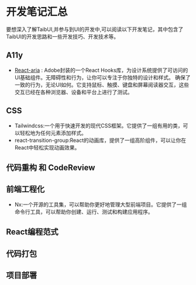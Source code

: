 # 开发笔记汇总

要想深入了解TaibUI,并参与到UI的开发中,可以阅读以下开发笔记，其中包含了TaibUI的开发思路和一些开发技巧、开发技术等。

## A11y

- [React-aria](/Dev-Notes/React-aria) : Adobe封装的一个React Hooks库，为设计系统提供了可访问的UI基础组件。无障碍性和行为，让你可以专注于你独特的设计和样式。
确保了一致的行为，无论UI如何。它支持鼠标、触摸、键盘和屏幕阅读器交互，这些交互已经在各种浏览器、设备和平台上进行了测试。


## CSS

- Tailwindcss:一个用于快速开发的现代CSS框架。它提供了一组有用的类，可以轻松地为任何元素添加样式。
- react-transition-group:React的动画库，提供了一组高阶组件，可以让你在React中轻松实现动画效果。


## 代码重构 和 CodeReview


## 前端工程化

- Nx:一个开源的工具集，可以帮助你更好地管理大型前端项目。它提供了一组命令行工具，可以帮助你创建、运行、测试和构建应用程序。


## React编程范式


## 代码打包


## 项目部署



